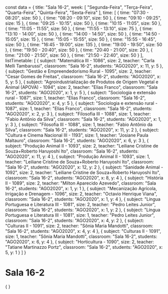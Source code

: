 const data = {
  title: "Sala 16-2",
  week: [
    "Segunda-Feira",
    "Terça-Feira",
    "Quarta-Feira",
    "Quinta-Feira",
    "Sexta-Feira"
  ],
  time: [
    {
      time: "07:30 - 08:20",
      size: 50
    },
    {
      time: "08:20 - 09:10",
      size: 50
    },
    {
      time: "09:10 - 09:25",
      size: 15
    },
    {
      time: "09:25 - 10:15",
      size: 50
    },
    {
      time: "10:15 - 11:05",
      size: 50
    },
    {
      time: "11:05 - 11:55",
      size: 50
    },
    {
      time: "11:55 - 13:10",
      size: 75
    },
    {
      time: "13:10 - 14:00",
      size: 50
    },
    {
      time: "14:00 - 14:50",
      size: 50
    },
    {
      time: "14:50 - 15:05",
      size: 15
    },
    {
      time: "15:05 - 15:55",
      size: 50
    },
    {
      time: "15:55 - 16:45",
      size: 50
    },
    {
      time: "16:45 - 19:00",
      size: 135
    },
    {
      time: "19:00 - 19:50",
      size: 50
    },
    {
      time: "19:50 - 20:40",
      size: 50
    },
    {
      time: "20:40 - 21:00",
      size: 20
    },
    {
      time: "21:00 - 21:50",
      size: 50
    },
    {
      time: "21:50 - 22:40",
      size: 50
    }
  ],
  listTimetable: [
    {
      subject: "Matemática III - 1086",
      size: 2,
      teacher: "Carla Melli Tambarussi",
      classroom: "Sala 16-2",
      students: "AGO2020",
      x: 11,
      y: 5
    },
    {
      subject: "Gestão e Empreendedorismo Rural - 1095",
      size: 2,
      teacher: "Cesar Gomes de Freitas",
      classroom: "Sala 16-2",
      students: "AGO2020",
      x: 5,
      y: 5
    },
    {
      subject: "Agroindustrialização de Produtos de Origem Vegetal e Animal (APOVA) - 1094",
      size: 2,
      teacher: "Elias Franco",
      classroom: "Sala 16-2",
      students: "AGO2020",
      x: 1,
      y: 5
    },
    {
      subject: "Sociologia e extensão rural - 1087",
      size: 1,
      teacher: "Elias Franco",
      classroom: "Sala 16-2",
      students: "AGO2020",
      x: 4,
      y: 5
    },
    {
      subject: "Sociologia e extensão rural - 1087",
      size: 1,
      teacher: "Elias Franco",
      classroom: "Sala 16-2",
      students: "AGO2020",
      x: 2,
      y: 3
    },
    {
      subject: "Filosofia III - 1088",
      size: 1,
      teacher: "Fabio Antônio da Silva",
      classroom: "Sala 16-2",
      students: "AGO2020",
      x: 1,
      y: 3
    },
    {
      subject: "Filosofia III - 1088",
      size: 1,
      teacher: "Fabio Antônio da Silva",
      classroom: "Sala 16-2",
      students: "AGO2020",
      x: 11,
      y: 2
    },
    {
      subject: "Cultura e Cinema Nacional III - 1193",
      size: 1,
      teacher: "Josiane Paula Maltauro",
      classroom: "Sala 16-2",
      students: "AGO2020",
      x: 6,
      y: 3
    },
    {
      subject: "Produção Animal II - 1093",
      size: 2,
      teacher: "Leiliane Cristine de Souza+Roberto Haruyoshi Ito",
      classroom: "Sala 16-2",
      students: "AGO2020",
      x: 11,
      y: 4
    },
    {
      subject: "Produção Animal II - 1093",
      size: 1,
      teacher: "Leiliane Cristine de Souza+Roberto Haruyoshi Ito",
      classroom: "Sala 16-2",
      students: "AGO2020",
      x: 12,
      y: 2
    },
    {
      subject: "Sanidade Animal - 1092",
      size: 2,
      teacher: "Leiliane Cristine de Souza+Roberto Haruyoshi Ito",
      classroom: "Sala 16-2",
      students: "AGO2020",
      x: 8,
      y: 4
    },
    {
      subject: "História II - 1089",
      size: 2,
      teacher: "Milton Aparecido Azevedo",
      classroom: "Sala 16-2",
      students: "AGO2020",
      x: 1,
      y: 1
    },
    {
      subject: "Mecanização Agrícola, Irrigação e Drenagem - 1096",
      size: 2,
      teacher: "Octavio Henrique Viana",
      classroom: "Sala 16-2",
      students: "AGO2020",
      x: 1,
      y: 4
    },
    {
      subject: "Língua Portuguesa e Literatura III - 1081",
      size: 2,
      teacher: "Pedro Leites Junior",
      classroom: "Sala 16-2",
      students: "AGO2020",
      x: 1,
      y: 2
    },
    {
      subject: "Língua Portuguesa e Literatura III - 1081",
      size: 1,
      teacher: "Pedro Leites Junior",
      classroom: "Sala 16-2",
      students: "AGO2020",
      x: 4,
      y: 2
    },
    {
      subject: "Culturas II - 1091",
      size: 2,
      teacher: "Sônia Maria Mandotti",
      classroom: "Sala 16-2",
      students: "AGO2020",
      x: 4,
      y: 4
    },
    {
      subject: "Culturas II - 1091",
      size: 1,
      teacher: "Sônia Maria Mandotti",
      classroom: "Sala 16-2",
      students: "AGO2020",
      x: 6,
      y: 4
    },
    {
      subject: "Horticultura - 1090",
      size: 2,
      teacher: "Tatiane Martinazzo Portz",
      classroom: "Sala 16-2",
      students: "AGO2020",
      x: 5,
      y: 1
    }
  ]
}

# Sala 16-2

<div>
    {
        <Grid
            title={data.title}
            weekDays={data.week}
            time={data.time}
            listClasses={data.listTimetable}
        />
    }
</div>